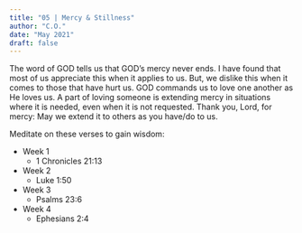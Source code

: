```yaml
---
title: "05 | Mercy & Stillness"
author: "C.O."
date: "May 2021"
draft: false
---
```


The word of GOD tells us that GOD’s mercy never ends. I have found that most of us appreciate this when it applies to us. But, we dislike this when it comes to those that have hurt us. GOD commands us to love one another as He loves us. A part of loving someone is extending mercy in situations where it is needed, even when it is not requested. Thank you, Lord, for mercy: May we extend it to others as you have/do to us.

Meditate on these verses to gain wisdom:

-   Week 1
    -   1 Chronicles 21:13
-   Week 2
    -   Luke 1:50
-   Week 3
    -   Psalms 23:6
-   Week 4
    -   Ephesians 2:4